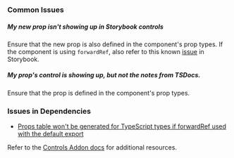 
<Meta title="Developer Guide/Writing Stories" />

### Common Issues

##### My new prop isn't showing up in Storybook controls

Ensure that the new prop is also defined in the component's prop types. If the component is using `forwardRef`, also refer to this known [issue](https://github.com/storybookjs/storybook/issues/9511) in Storybook.

##### My prop's control is showing up, but not the notes from TSDocs.

Ensure that the prop is defined in the component's prop types.

### Issues in Dependencies

- [Props table won't be generated for TypeScript types if forwardRef used with the default export](https://github.com/storybookjs/storybook/issues/9511)

Refer to the [Controls Addon docs](https://storybook.js.org/addons/@storybook/addon-controls) for additional resources.
